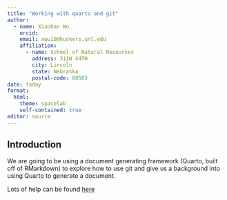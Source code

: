 ```yaml
---
title: "Working with quarto and git"
author: 
  - name: Xiaohan Wu
    orcid:
    email: xwu18@huskers.unl.edu
    affiliation:
      - name: School of Natural Resourses
        address: 311N 44TH
        city: Lincoln
        state: Nebraska
        postal-code: 68503
date: today
format: 
  html:
    theme: spacelab
    self-contained: true
editor: source
---
```


## Introduction

We are going to be using a document generating framework (Quarto, built off of RMarkdown) to explore how to use git and give us a background into using Quarto to generate a document.  

Lots of help can be found [here](https://quarto.org/docs/guide/)